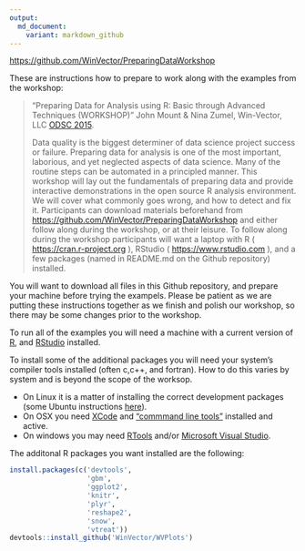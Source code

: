 ```yaml
---
output:
  md_document:
    variant: markdown_github
---
```


<!-- README.md is generated from README.Rmd. Please edit that file -->

[https://github.com/WinVector/PreparingDataWorkshop](https://github.com/WinVector/PreparingDataWorkshop)
 
These are instructions how to prepare to work along with the examples from the workshop:

> "Preparing Data for Analysis using R: Basic through Advanced Techniques (WORKSHOP)"
John Mount & Nina Zumel, Win-Vector, LLC [ODSC 2015](http://opendatascicon.com/detailed-schedule/#day1).
>
> Data quality is the biggest determiner of data science project success or failure.    Preparing data for analysis is one of the most important, laborious, and yet neglected aspects of data science.  Many of the routine steps can be automated in a principled manner.  This workshop will lay out the fundamentals of preparing data and provide interactive demonstrations in the open source R analysis environment.  We will cover what commonly goes wrong, and how to detect and fix it.  Participants can download materials beforehand from [https://github.com/WinVector/PreparingDataWorkshop](https://github.com/WinVector/PreparingDataWorkshop) and either follow along during the workshop, or at their leisure.  To follow along during the workshop participants will want a laptop with R  ( [https://cran.r-project.org](https://cran.r-project.org) ), RStudio ( [https://www.rstudio.com](https://www.rstudio.com) ), and a few packages (named in README.md on the Github repository) installed.

You will want to download all files in this Github repository, and prepare your machine before trying the exampels.  Please be patient as we are putting these instructions together as we finish and polish our workshop, so there may be some changes prior to the workshop.

To run all of the examples you will need a machine with a current version of [R](https://cran.r-project.org), and [RStudio](https://www.rstudio.com) installed.

To install some of the additional packages you will need your system's compiler tools installed (often c,c++, and fortran).  How to do this varies by system  and is beyond the scope of the worksop.

*   On Linux it is a matter of installing the correct development packages (some Ubuntu instructions [here](https://github.com/JohnMount/ec2R/blob/master/ec2steps.bash)).
*   On OSX you need [XCode](https://developer.apple.com/xcode/) and ["commmand line tools"](http://www.cnet.com/how-to/install-command-line-developer-tools-in-os-x/) installed and active.
*   On windows you may need [RTools](https://cran.r-project.org/bin/windows/Rtools/) and/or [Microsoft Visual Studio](https://msdn.microsoft.com/en-us/vstudio/cc136611.aspx).


The additonal R packages you want installed are the following:

```r
install.packages(c('devtools',
                   'gbm',
                   'ggplot2',
                   'knitr',
                   'plyr',
                   'reshape2',
                   'snow',
                   'vtreat'))
devtools::install_github('WinVector/WVPlots')
```

